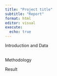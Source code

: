 ```yaml
---
title: "Project title"
subtitle: "Report"
format: html
editor: visual
execute:
  echo: true
---
```


Introduction and Data

\
Methodology

Result
